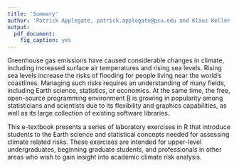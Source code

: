 ```yaml
---
title: 'Summary'
author: 'Patrick Applegate, patrick.applegate@psu.edu and Klaus Keller, klaus@psu.edu'
output:
  pdf_document:
    fig_caption: yes
---
```


<!-- Copyright 2015 by the Authors -->

<!-- This file is part of Risk Analysis in the Earth Sciences: A Lab Manual with Exercises in R. -->

<!-- This e-textbook is free software: you can redistribute it and/or modify it under the terms of the GNU General Public License as published by the Free Software Foundation, either version 3 of the License, or (at your option) any later version. -->

<!-- This e-textbook is distributed in the hope that it will be useful, but WITHOUT ANY WARRANTY; without even the implied warranty of MERCHANTABILITY or FITNESS FOR A PARTICULAR PURPOSE.  See the GNU General Public License for more details. -->

<!-- You should have received a copy of the GNU General Public License along with this e-textbook.  If not, see <http://www.gnu.org/licenses/>. -->

Greenhouse gas emissions have caused considerable changes in climate, including increased surface air temperatures and rising sea levels.  Rising sea levels increase the risks of flooding for people living near the world's coastlines.  Managing such risks requires an understanding of many fields, including Earth science, statistics, or economics.  At the same time, the free, open-source programming environment [R](http://www.r-project.org) is growing in popularity among statisticians and scientists due to its flexibility and graphics capabilities, as well as its large collection of existing software libraries.  

This e-textbook presents a series of laboratory exercises in R that introduce students to the Earth science and statistical concepts needed for assessing climate related risks.  These exercises are intended for upper-level undergraduates, beginning graduate students, and professionals in other areas who wish to gain insight into academic climate risk analysis.  